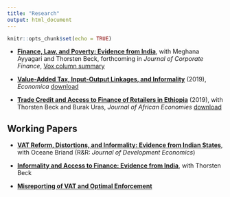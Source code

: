 ```yaml
---
title: "Research"
output: html_document
---
```


```r
knitr::opts_chunk$set(echo = TRUE)
```


- [__Finance, Law, and Poverty: Evidence from India__](https://www.dropbox.com/s/rps5qr8ryzd7g02/Finance%20and%20Poverty%20in%20India-072319-MA.pdf?dl=0), with Meghana Ayyagari and Thorsten Beck, forthcoming in _Journal of Corporate Finance_, [Vox column summary](http://www.voxeu.org/article/migrating-out-poverty-role-finance)

- [__Value-Added Tax, Input-Output Linkages, and Informality__](https://onlinelibrary.wiley.com/doi/10.1111/ecca.12310) (2019), _Economica_ [download](https://www.dropbox.com/s/7d2ky4v1do9v2w6/VAT%20IO%20linkage%20and%20informality.pdf?dl=0) 

- [__Trade Credit and Access to Finance of Retailers in Ethiopia__](https://academic.oup.com/jae/advance-article-abstract/doi/10.1093/jae/ejz018/5433371?redirectedFrom=fulltext) (2019), with Thorsten Beck and Burak Uras, _Journal of African Economies_  [download](https://www.dropbox.com/s/lvub486u1leu3u1/trade%20credit%20in%20Ethiopia.pdf?dl=0)


## Working Papers


- [__VAT Reform, Distortions, and Informality: Evidence from Indian States__](https://www.dropbox.com/s/0i0kuivnlx5izmt/PE%20VAT.pdf?dl=0), with Oceane Briand  (R&R: _Journal of Development Economics_)

- [__Informality and Access to Finance: Evidence from India__](https://www.dropbox.com/s/yc2z6ufmkbpbxee/Informality%20and%20access%20to%20finance%20October2019.pdf?dl=0), with Thorsten Beck 

- [__Misreporting of VAT and Optimal Enforcement__](http://papers.ssrn.com/sol3/papers.cfm?abstract_id=2505998) 


